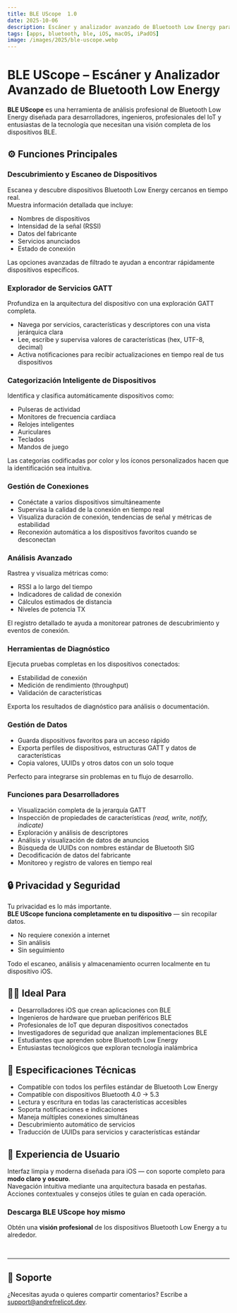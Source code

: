 ```yaml
---
title: BLE UScope  1.0
date: 2025-10-06  
description: Escáner y analizador avanzado de Bluetooth Low Energy para iOS/iPadOS y macOS (Catalyst).  
tags: [apps, bluetooth, ble, iOS, macOS, iPadOS]  
image: /images/2025/ble-uscope.webp
---
```


<ThemeImage
  lightSrc="/images/2025/ble-uscope.webp"
  darkSrc="/images/2025/ble-uscope.webp"
  alt="BLE UScope App Screenshot"
  width={800}
  height={600}
  priority={true}
/>

# **BLE UScope – Escáner y Analizador Avanzado de Bluetooth Low Energy**

**BLE UScope** es una herramienta de análisis profesional de Bluetooth Low Energy diseñada para desarrolladores, ingenieros, profesionales del IoT y entusiastas de la tecnología que necesitan una visión completa de los dispositivos BLE.


## ⚙️ Funciones Principales

### **Descubrimiento y Escaneo de Dispositivos**
Escanea y descubre dispositivos Bluetooth Low Energy cercanos en tiempo real.  
Muestra información detallada que incluye:
- Nombres de dispositivos  
- Intensidad de la señal (RSSI)  
- Datos del fabricante  
- Servicios anunciados  
- Estado de conexión  

Las opciones avanzadas de filtrado te ayudan a encontrar rápidamente dispositivos específicos.


### **Explorador de Servicios GATT**
Profundiza en la arquitectura del dispositivo con una exploración GATT completa.  
- Navega por servicios, características y descriptores con una vista jerárquica clara  
- Lee, escribe y supervisa valores de características (hex, UTF-8, decimal)  
- Activa notificaciones para recibir actualizaciones en tiempo real de tus dispositivos  


### **Categorización Inteligente de Dispositivos**
Identifica y clasifica automáticamente dispositivos como:
- Pulseras de actividad  
- Monitores de frecuencia cardíaca  
- Relojes inteligentes  
- Auriculares  
- Teclados  
- Mandos de juego  

Las categorías codificadas por color y los íconos personalizados hacen que la identificación sea intuitiva.


### **Gestión de Conexiones**
- Conéctate a varios dispositivos simultáneamente  
- Supervisa la calidad de la conexión en tiempo real  
- Visualiza duración de conexión, tendencias de señal y métricas de estabilidad  
- Reconexión automática a los dispositivos favoritos cuando se desconectan  


### **Análisis Avanzado**
Rastrea y visualiza métricas como:
- RSSI a lo largo del tiempo  
- Indicadores de calidad de conexión  
- Cálculos estimados de distancia  
- Niveles de potencia TX  

El registro detallado te ayuda a monitorear patrones de descubrimiento y eventos de conexión.


### **Herramientas de Diagnóstico**
Ejecuta pruebas completas en los dispositivos conectados:
- Estabilidad de conexión  
- Medición de rendimiento (throughput)  
- Validación de características  

Exporta los resultados de diagnóstico para análisis o documentación.


### **Gestión de Datos**
- Guarda dispositivos favoritos para un acceso rápido  
- Exporta perfiles de dispositivos, estructuras GATT y datos de características  
- Copia valores, UUIDs y otros datos con un solo toque  

Perfecto para integrarse sin problemas en tu flujo de desarrollo.


### **Funciones para Desarrolladores**
- Visualización completa de la jerarquía GATT  
- Inspección de propiedades de características *(read, write, notify, indicate)*  
- Exploración y análisis de descriptores  
- Análisis y visualización de datos de anuncios  
- Búsqueda de UUIDs con nombres estándar de Bluetooth SIG  
- Decodificación de datos del fabricante  
- Monitoreo y registro de valores en tiempo real  


## 🔒 Privacidad y Seguridad
Tu privacidad es lo más importante.  
**BLE UScope funciona completamente en tu dispositivo** — sin recopilar datos.  
- No requiere conexión a internet  
- Sin análisis  
- Sin seguimiento  

Todo el escaneo, análisis y almacenamiento ocurren localmente en tu dispositivo iOS.


## 👩‍💻 Ideal Para
- Desarrolladores iOS que crean aplicaciones con BLE  
- Ingenieros de hardware que prueban periféricos BLE  
- Profesionales de IoT que depuran dispositivos conectados  
- Investigadores de seguridad que analizan implementaciones BLE  
- Estudiantes que aprenden sobre Bluetooth Low Energy  
- Entusiastas tecnológicos que exploran tecnología inalámbrica  


## 🧠 Especificaciones Técnicas
- Compatible con todos los perfiles estándar de Bluetooth Low Energy  
- Compatible con dispositivos Bluetooth 4.0 → 5.3  
- Lectura y escritura en todas las características accesibles  
- Soporta notificaciones e indicaciones  
- Maneja múltiples conexiones simultáneas  
- Descubrimiento automático de servicios  
- Traducción de UUIDs para servicios y características estándar  


## 🎨 Experiencia de Usuario
Interfaz limpia y moderna diseñada para iOS — con soporte completo para **modo claro y oscuro**.  
Navegación intuitiva mediante una arquitectura basada en pestañas.  
Acciones contextuales y consejos útiles te guían en cada operación.


### **Descarga BLE UScope hoy mismo**
Obtén una **visión profesional** de los dispositivos Bluetooth Low Energy a tu alrededor.

<br />

<AppStoreLink href="https://apps.apple.com/us/app/ble-uscope/id6753627148" />


---
## 🛟 Soporte
¿Necesitas ayuda o quieres compartir comentarios? Escribe a [support@andrefrelicot.dev](mailto:support@andrefrelicot.dev).
